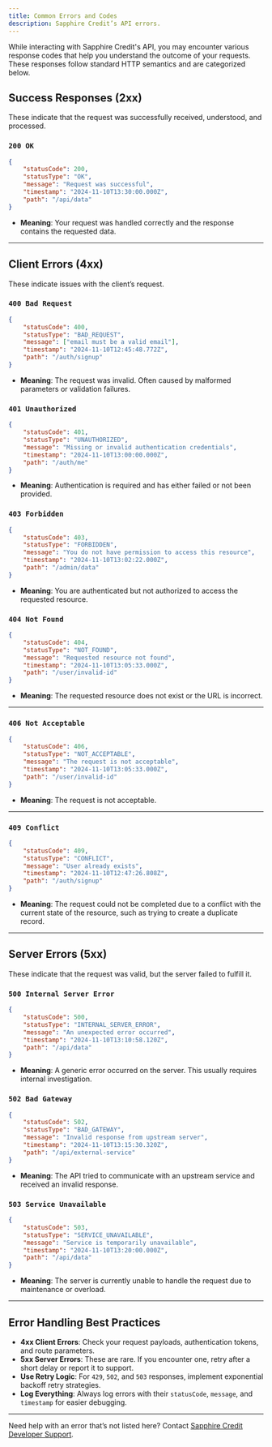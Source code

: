 ```yaml
---
title: Common Errors and Codes
description: Sapphire Credit’s API errors.
---
```


While interacting with Sapphire Credit's API, you may encounter various response codes that help you understand the outcome of your requests. These responses follow standard HTTP semantics and are categorized below.

## Success Responses (2xx)

These indicate that the request was successfully received, understood, and processed.

### `200 OK`

```json
{
	"statusCode": 200,
	"statusType": "OK",
	"message": "Request was successful",
	"timestamp": "2024-11-10T13:30:00.000Z",
	"path": "/api/data"
}
```

- **Meaning**: Your request was handled correctly and the response contains the requested data.

---

## Client Errors (4xx)

These indicate issues with the client’s request.

### `400 Bad Request`

```json
{
	"statusCode": 400,
	"statusType": "BAD_REQUEST",
	"message": ["email must be a valid email"],
	"timestamp": "2024-11-10T12:45:48.772Z",
	"path": "/auth/signup"
}
```

- **Meaning**: The request was invalid. Often caused by malformed parameters or validation failures.

### `401 Unauthorized`

```json
{
	"statusCode": 401,
	"statusType": "UNAUTHORIZED",
	"message": "Missing or invalid authentication credentials",
	"timestamp": "2024-11-10T13:00:00.000Z",
	"path": "/auth/me"
}
```

- **Meaning**: Authentication is required and has either failed or not been provided.

### `403 Forbidden`

```json
{
	"statusCode": 403,
	"statusType": "FORBIDDEN",
	"message": "You do not have permission to access this resource",
	"timestamp": "2024-11-10T13:02:22.000Z",
	"path": "/admin/data"
}
```

- **Meaning**: You are authenticated but not authorized to access the requested resource.

### `404 Not Found`

```json
{
	"statusCode": 404,
	"statusType": "NOT_FOUND",
	"message": "Requested resource not found",
	"timestamp": "2024-11-10T13:05:33.000Z",
	"path": "/user/invalid-id"
}
```

- **Meaning**: The requested resource does not exist or the URL is incorrect.

---

### `406 Not Acceptable`

```json
{
	"statusCode": 406,
	"statusType": "NOT_ACCEPTABLE",
	"message": "The request is not acceptable",
	"timestamp": "2024-11-10T13:05:33.000Z",
	"path": "/user/invalid-id"
}
```

- **Meaning**: The request is not acceptable.

---

### `409 Conflict`

```json
{
	"statusCode": 409,
	"statusType": "CONFLICT",
	"message": "User already exists",
	"timestamp": "2024-11-10T12:47:26.808Z",
	"path": "/auth/signup"
}
```

- **Meaning**: The request could not be completed due to a conflict with the current state of the resource, such as trying to create a duplicate record.

---

## Server Errors (5xx)

These indicate that the request was valid, but the server failed to fulfill it.

### `500 Internal Server Error`

```json
{
	"statusCode": 500,
	"statusType": "INTERNAL_SERVER_ERROR",
	"message": "An unexpected error occurred",
	"timestamp": "2024-11-10T13:10:58.120Z",
	"path": "/api/data"
}
```

- **Meaning**: A generic error occurred on the server. This usually requires internal investigation.

### `502 Bad Gateway`

```json
{
	"statusCode": 502,
	"statusType": "BAD_GATEWAY",
	"message": "Invalid response from upstream server",
	"timestamp": "2024-11-10T13:15:30.320Z",
	"path": "/api/external-service"
}
```

- **Meaning**: The API tried to communicate with an upstream service and received an invalid response.

### `503 Service Unavailable`

```json
{
	"statusCode": 503,
	"statusType": "SERVICE_UNAVAILABLE",
	"message": "Service is temporarily unavailable",
	"timestamp": "2024-11-10T13:20:00.000Z",
	"path": "/api/data"
}
```

- **Meaning**: The server is currently unable to handle the request due to maintenance or overload.

---

## Error Handling Best Practices

- **4xx Client Errors**: Check your request payloads, authentication tokens, and route parameters.
- **5xx Server Errors**: These are rare. If you encounter one, retry after a short delay or report it to support.
- **Use Retry Logic**: For `429`, `502`, and `503` responses, implement exponential backoff retry strategies.
- **Log Everything**: Always log errors with their `statusCode`, `message`, and `timestamp` for easier debugging.

---

Need help with an error that’s not listed here? Contact [Sapphire Credit Developer Support](https://connect.sapphirecredits.com/support).
